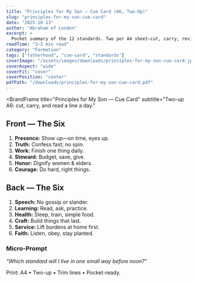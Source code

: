 ```yaml
---
title: "Principles for My Son — Cue Card (A6, Two-Up)"
slug: "principles-for-my-son-cue-card"
date: "2025-10-13"
author: "Abraham of London"
excerpt: >
  Pocket summary of the 12 standards. Two per A4 sheet—cut, carry, review daily.
readTime: "2–3 min read"
category: "Formation"
tags: ["fatherhood", "cue-card", "standards"]
coverImage: "/assets/images/downloads/principles-for-my-son-cue-card.jpg"
coverAspect: "wide"
coverFit: "cover"
coverPosition: "center"
pdfPath: "/downloads/principles-for-my-son-cue-card.pdf"
---
```


<BrandFrame
  title="Principles for My Son — Cue Card"
  subtitle="Two-up A6: cut, carry, and read a line a day."
>
  <h2>Front — The Six</h2>
  <ol>
    <li><strong>Presence:</strong> Show up—on time, eyes up.</li>
    <li><strong>Truth:</strong> Confess fast; no spin.</li>
    <li><strong>Work:</strong> Finish one thing daily.</li>
    <li><strong>Steward:</strong> Budget, save, give.</li>
    <li><strong>Honor:</strong> Dignify women & elders.</li>
    <li><strong>Courage:</strong> Do hard, right things.</li>
  </ol>

  <h2>Back — The Six</h2>
  <ol start={7}>
    <li><strong>Speech:</strong> No gossip or slander.</li>
    <li><strong>Learning:</strong> Read, ask, practice.</li>
    <li><strong>Health:</strong> Sleep, train, simple food.</li>
    <li><strong>Craft:</strong> Build things that last.</li>
    <li><strong>Service:</strong> Lift burdens at home first.</li>
    <li><strong>Faith:</strong> Listen, obey, stay planted.</li>
  </ol>

  <h3>Micro-Prompt</h3>
  <p><em>“Which standard will I live in one small way before noon?”</em></p>

  <div className="not-prose mt-6 text-[11.5px] text-[color:var(--color-on-secondary)/0.6]">
    Print: A4 • Two-up • Trim lines • Pocket-ready.
  </div>
</BrandFrame>
